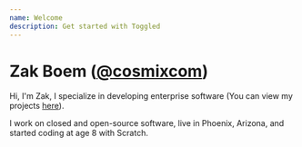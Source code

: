 ```yaml
---
name: Welcome
description: Get started with Toggled
---
```


# Zak Boem ([@cosmixcom](https://github.com/cosmixcom))

Hi, I'm Zak, I specialize in developing enterprise software (You can view my projects [here](resume)).

I work on closed and open-source software, live in Phoenix, Arizona, and started coding at age 8 with Scratch.
